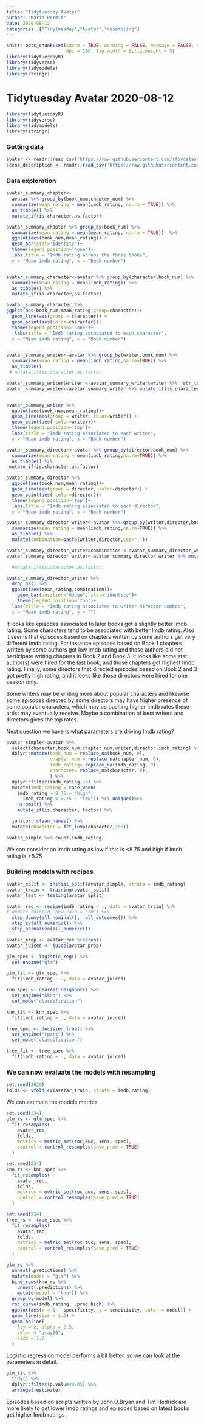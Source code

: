 ```yaml
---
title: "Tidytuesday Avatar"
author: "Maria Dermit"
date: 2020-08-12
categories: ["Tidytuesday","Avatar","resampling"]
---
```


```r
knitr::opts_chunk$set(cache = TRUE, warning = FALSE, message = FALSE, echo=TRUE, 
                      dpi = 100, fig.width = 8,fig.height = 5)
library(tidytuesdayR)
library(tidyverse)
library(tidymodels)
library(stringr)

```
# Tidytuesday Avatar 2020-08-12
```r
library(tidytuesdayR)
library(tidyverse)
library(tidymodels)
library(stringr)
```

### Getting data
```r
avatar <- readr::read_csv('https://raw.githubusercontent.com/rfordatascience/tidytuesday/master/data/2020/2020-08-11/avatar.csv')
scene_description <- readr::read_csv('https://raw.githubusercontent.com/rfordatascience/tidytuesday/master/data/2020/2020-08-11/scene_description.csv')
```

### Data exploration 

```r
avatar_summary_chapter<-
  avatar %>% group_by(book_num,chapter_num) %>% 
  summarize(mean_rating = mean(imdb_rating, na.rm = TRUE)) %>% 
  as_tibble() %>% 
  mutate_if(is.character,as.factor)

avatar_summary_chapter %>% group_by(book_num) %>%  
  summarize(mean_rating = mean(mean_rating, na.rm = TRUE))  %>% 
  ggplot(aes(book_num,mean_rating)) +
  geom_bar(stat='identity')+
  theme(legend.position='none')+
  labs(title = "Imdb rating acroos the three books",
  y = "Mean imdb rating", x = "Book number")


avatar_summary_character<-avatar %>% group_by(character,book_num) %>% 
  summarize(mean_rating = mean(imdb_rating)) %>% 
  as_tibble() %>% 
  mutate_if(is.character,as.factor)

avatar_summary_character %>% 
ggplot(aes(book_num,mean_rating,group=character))+
  geom_line(aes(group = character)) +
  geom_point(aes(color=character))+
  theme(legend.position='none')+
   labs(title = "Imdb rating associated to each character",
  y = "Mean imdb rating", x = "Book number")


avatar_summary_writer<-avatar %>% group_by(writer,book_num) %>% 
  summarize(mean_rating = mean(imdb_rating,na.rm=TRUE)) %>% 
  as_tibble()
 # mutate_if(is.character,as.factor)

avatar_summary_writer$writer <-avatar_summary_writer$writer %>%  str_trunc(.,30,"right")
avatar_summary_writer<-avatar_summary_writer %>% mutate_if(is.character,as.factor)


avatar_summary_writer %>% 
  ggplot(aes(book_num,mean_rating))+
  geom_line(aes(group = writer, color=writer)) +
  geom_point(aes( color=writer))+
  theme(legend.position='top')+  
  labs(title = "Imdb rating associated to each writer",
  y = "Mean imdb rating", x = "Book number")

avatar_summary_director<-avatar %>% group_by(director,book_num) %>% 
  summarize(mean_rating = mean(imdb_rating,na.rm=TRUE)) %>% 
  as_tibble() %>% 
 mutate_if(is.character,as.factor)

avatar_summary_director %>% 
  ggplot(aes(book_num,mean_rating))+
  geom_line(aes(group = director, color=director)) +
  geom_point(aes( color=director))+
  theme(legend.position='top')+  
  labs(title = "Imdb rating associated to each director",
  y = "Mean imdb rating", x = "Book number")

avatar_summary_director_writer<-avatar %>% group_by(writer,director,book_num) %>% 
  summarize(mean_rating = mean(imdb_rating,na.rm=TRUE)) %>% 
  as_tibble() %>% 
  mutate(combination=paste(writer,director,sep=".")) 

avatar_summary_director_writer$combination <-avatar_summary_director_writer$combination %>%  str_trunc(.,30,"right")
avatar_summary_director_writer<-avatar_summary_director_writer %>% mutate_if(is.character,as.factor)

  #mutate_if(is.character,as.factor)

avatar_summary_director_writer %>% 
  drop_na() %>% 
  ggplot(aes(mean_rating,combination))+
    geom_bar(position="dodge", stat="identity")+
    theme(legend.position='top')+
  labs(title = "Imdb rating associated to writer-director combos",
  x = "Mean imdb rating", y = "")
```

It looks like episodes associated to later books got a slightly better Imdb rating. Some characters tend to be associated with better Imdb rating. Also it seems that episodes based on chapters written by some authors get very different Imdb rating. For instance episodes based on Book 1 chapters written by some authors got low Imdb rating and those authors did not participate writing chapters in Book 2 and Book 3. It looks like some star author(s) were hired for the last book, and those chapters got highest Imdb rating. Finally, some directors that directed episodes based on Book 2 and 3 got pretty high rating, and it looks like those directors were hired for one season only.

Some writers may be writing more about popular characters and likewise some episodes directed by some directors may have higher presence of some popular characters, which may be pushing higher Imdb rates these artist may eventually receive. Maybe a combination of best writers and directors gives the top rates. 

Next question we have is what parameters are driving Imdb rating? 

```r
avatar_simple<-avatar %>% 
  select(character,book_num,chapter_num,writer,director,imdb_rating) %>% 
  dplyr::mutate(book_num = replace_na(book_num, 0),
                chapter_num = replace_na(chapter_num, 0),
                imdb_rating= replace_na(imdb_rating, 0),
                character= replace_na(character, 0),
                ) %>% 
  dplyr::filter(imdb_rating!=0) %>% 
  mutate(imdb_rating = case_when(
    imdb_rating > 8.75 ~ "high",
      imdb_rating < 8.75 ~ "low")) %>% unique()%>%  
    na.omit() %>% 
    mutate_if(is.character, factor) %>% 

  janitor::clean_names() %>% 
  mutate(character = fct_lump(character,100))

avatar_simple %>% count(imdb_rating)
```
We can consider an Imdb rating as low if this is <8.75 and high if Imdb rating is >8.75

### Building models with recipes

```r
avatar_split <- initial_split(avatar_simple, strata = imdb_rating)
avatar_train <- training(avatar_split)
avatar_test <- testing(avatar_split)

avatar_rec <- recipe(imdb_rating ~ ., data = avatar_train) %>%
# update_role(id, new_role = "ID") %>%
  step_dummy(all_nominal(), -all_outcomes()) %>%
  step_zv(all_numeric()) %>%
  step_normalize(all_numeric())

avatar_prep <- avatar_rec %>%prep()
avatar_juiced <- juice(avatar_prep)

glm_spec <- logistic_reg() %>%
  set_engine("glm")

glm_fit <- glm_spec %>%
  fit(imdb_rating ~ ., data = avatar_juiced)

knn_spec <- nearest_neighbor() %>%
  set_engine("kknn") %>%
  set_mode("classification")

knn_fit <- knn_spec %>%
  fit(imdb_rating ~ ., data = avatar_juiced)

tree_spec <- decision_tree() %>%
  set_engine("rpart") %>%
  set_mode("classification")

tree_fit <- tree_spec %>%
  fit(imdb_rating ~ ., data = avatar_juiced)

```
### We can now evaluate the models with resampling
```r
set.seed(2020)
folds <- vfold_cv(avatar_train, strata = imdb_rating)

```

We can estimate the models metrics

```r
set.seed(234)
glm_rs <- glm_spec %>%
  fit_resamples(
    avatar_rec,
    folds,
    metrics = metric_set(roc_auc, sens, spec),
    control = control_resamples(save_pred = TRUE)
  )

set.seed(234)
knn_rs <- knn_spec %>%
  fit_resamples(
    avatar_rec,
    folds,
    metrics = metric_set(roc_auc, sens, spec),
    control = control_resamples(save_pred = TRUE)
  )

set.seed(234)
tree_rs <- tree_spec %>%
  fit_resamples(
    avatar_rec,
    folds,
    metrics = metric_set(roc_auc, sens, spec),
    control = control_resamples(save_pred = TRUE)
  )

glm_rs %>%
  unnest(.predictions) %>%
  mutate(model = "glm") %>%
  bind_rows(knn_rs %>%
    unnest(.predictions) %>%
    mutate(model = "knn")) %>%
  group_by(model) %>%
  roc_curve(imdb_rating, .pred_high) %>%
  ggplot(aes(x = 1 - specificity, y = sensitivity, color = model)) +
  geom_line(size = 1.5) +
  geom_abline(
    lty = 2, alpha = 0.5,
    color = "gray50",
    size = 1.2
  )
```
Logistic regression model performs a bit better, so we can look at the parameters in detail.
```r
glm_fit %>%
  tidy() %>%
  dplyr::filter(p.value<0.05) %>% 
  arrange(-estimate)
```
Episodes based on scripts written by John.O.Bryan and Tim Hedrick are more likely to get lower Imdb ratings and episodes based on latest books get higher Imdb ratings  . 